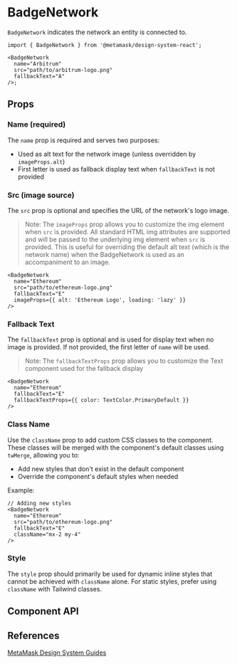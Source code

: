 

# BadgeNetwork

`BadgeNetwork` indicates the network an entity is connected to.

```tsx
import { BadgeNetwork } from '@metamask/design-system-react';

<BadgeNetwork
  name="Arbitrum"
  src="path/to/arbitrum-logo.png"
  fallbackText="A"
/>;
```

<Canvas of={BadgeNetworkStories.Default} />

## Props

### Name (required)

The `name` prop is required and serves two purposes:

- Used as alt text for the network image (unless overridden by `imageProps.alt`)
- First letter is used as fallback display text when `fallbackText` is not provided

<Canvas of={BadgeNetworkStories.Name} />

### Src (image source)

The `src` prop is optional and specifies the URL of the network's logo image.

<Canvas of={BadgeNetworkStories.Src} />

> Note: The `imageProps` prop allows you to customize the img element when `src` is provided. All standard HTML img attributes are supported and will be passed to the underlying img element when `src` is provided. This is useful for overriding the default alt text (which is the network name) when the BadgeNetwork is used as an accompaniment to an image.

```tsx
<BadgeNetwork
  name="Ethereum"
  src="path/to/ethereum-logo.png"
  fallbackText="E"
  imageProps={{ alt: 'Ethereum Logo', loading: 'lazy' }}
/>
```

### Fallback Text

The `fallbackText` prop is optional and is used for display text when no image is provided. If not provided, the first letter of `name` will be used.

<Canvas of={BadgeNetworkStories.FallbackText} />

> Note: The `fallbackTextProps` prop allows you to customize the Text component used for the fallback display

```tsx
<BadgeNetwork
  name="Ethereum"
  fallbackText="E"
  fallbackTextProps={{ color: TextColor.PrimaryDefault }}
/>
```

### Class Name

Use the `className` prop to add custom CSS classes to the component. These classes will be merged with the component's default
classes using `twMerge`, allowing you to:

- Add new styles that don't exist in the default component
- Override the component's default styles when needed

Example:

```tsx
// Adding new styles
<BadgeNetwork
  name="Ethereum"
  src="path/to/ethereum-logo.png"
  fallbackText="E"
  className="mx-2 my-4"
/>
```

### Style

The `style` prop should primarily be used for dynamic inline styles that cannot be achieved with `className` alone. For static styles, prefer using `className` with Tailwind classes.

## Component API

<Controls of={BadgeNetworkStories.Default} />

## References

[MetaMask Design System Guides](https://www.notion.so/MetaMask-Design-System-Guides-Design-f86ecc914d6b4eb6873a122b83c12940)
